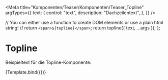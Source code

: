 

<Meta
  title="Komponenten/Teaser/Komponenten/Teaser_Topline"
  argTypes={{
    text: {
      control: "text",
      description: "Dachzeilentext",
    },
  }}
/>

  // You can either use a function to create DOM elements or use a plain html string!
  // return `<span>${topline}</span>`;
  return topline({ text, ...args });
};

# Topline

Beispieltext für die Topline-Komponente:

<Preview withToolbar>
  <Story
    name="topline-1"
    args={{
      text:
        "Dies ist die Dachzeile",
    }}
  >
    {Template.bind({})}
  </Story>
</Preview>

<ArgsTable story="topline-1" />